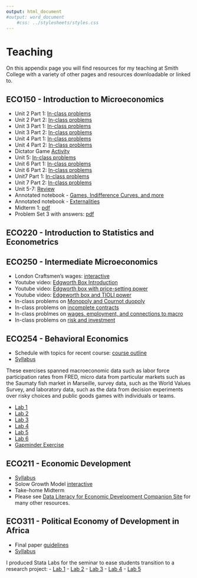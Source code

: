 ```yaml
---
output: html_document
#output: word_document
    #css: ../stylesheets/styles.css
---
```


# Teaching
On this appendix page you will find resources for my teaching at Smith College with a variety of other pages and resources downloadable or linked to.  

## ECO150 - Introduction to Microeconomics

- Unit 2 Part 1: [In-class problems](https://www.dropbox.com/s/n0jcu4yd62yzb8k/unit2.pdf?dl=0)
- Unit 2 Part 2: [In-class problems](https://www.dropbox.com/s/bg1mfxewhxncs38/unit2_part2.pdf?dl=0)
- Unit 3 Part 1: [In-class problems](https://www.dropbox.com/s/5uexnagwrxkbtgd/unit3.pdf?dl=0)
- Unit 3 Part 2: [In-class problems](https://www.dropbox.com/s/u0cgnrvzxa2z3j1/unit3_part2.pdf?dl=0)
- Unit 4 Part 1: [In-class problems](https://www.dropbox.com/s/zvw0whvojglldck/unit4.pdf?dl=0)
- Unit 4 Part 2: [In-class problems](https://www.dropbox.com/s/xlxeewfn6hvoogh/unit4_part2.pdf?dl=0)
- Dictator Game [Activity](https://www.dropbox.com/s/jt8uviyec5r9mck/dictator_game.pdf?dl=0)
- Unit 5: [In-class problems](https://www.dropbox.com/s/pxtr4ci0e2g13kv/unit5_part1.pdf?dl=0)
- Unit 6 Part 1: [In-class problems](https://www.dropbox.com/s/e6lfka53lese2pj/unit6_part1.pdf?dl=0)
- Unit 6 Part 2: [In-class problems](https://www.dropbox.com/s/splegdx9duqzwtw/unit6_part2.pdf?dl=0)
- Unit7 Part 1: [In-class problems](https://www.dropbox.com/s/4yvrgk8iubw78fv/unit7_part1.pdf?dl=0)
- Unit 7 Part 2: [In-class problems](https://www.dropbox.com/s/c1qwhgvnud5ebko/unit7_part2.pdf?dl=0)
- Unit 5-7: [Review](https://www.dropbox.com/s/y9jl2t6xbdiaokn/unit5_7_review.pdf?dl=0)
- Annotated notebook - [Games, Indifference Curves, and more](https://www.dropbox.com/s/ek7g9ymhswv6zvj/ECO150_notbook_2019.04.03.pdf?dl=0)
- Annotated notebook - [Externalities](https://www.dropbox.com/s/j0n6xme14qz5vox/ECO150_notebook_05.01.pdf?dl=0)
- Midterm 1: [pdf](https://www.dropbox.com/s/h3vo0ok6b9fxy6m/midterm1_s2019_eco150.pdf?dl=0)
- Problem Set 3 with answers: [pdf](https://www.dropbox.com/s/hfozvf0zwyvrsq0/ProblemSet3_Answers.pdf?dl=0)

## ECO220 - Introduction to Statistics and Econometrics 


## ECO250 - Intermediate Microeconomics 

- London Craftsmen's wages: [interactive](https://shalliday.shinyapps.io/london_wages/)
- Youtube video: [Edgworth Box Introduction](https://youtu.be/WHUYzEJoAUk)
- Youtube video: [Edgworth box with price-setting power](https://youtu.be/YAHgEkNVil0)
- Youtube video: [Edgeworth box and TIOLI power](https://youtu.be/Rf9jOpsvyJM) 
- In-class problems on [Monopoly and Cournot duopoly](https://www.dropbox.com/s/j7fl3zdzz2orppo/cournot_monopoly_duopoly.pdf?dl=0)
- In-class problems on [incomplete contracts](https://www.dropbox.com/s/ld83hfnujztxz2k/incomplete_contracts.pdf?dl=0) 
- In-class problmes on [wages, employment, and connections to macro](https://www.dropbox.com/s/544tvd212mf5zqa/no_shirking_wages.pdf?dl=0)
- In-class problems on [risk and investment](https://www.dropbox.com/s/remy1hrd1k9kgad/risk_utility.pdf?dl=0)


## ECO254 - Behavioral Economics
  - Schedule with topics for recent course: [course outline](http://simondhalliday.com/behavioral)
  - [Syllabus](http://simondhalliday.com/behavioral/syllabus_2019.pdf)

These exercises spanned macroeconomic data such as labor force participation rates from FRED, micro data from particular markets such as the Saumaty fish market in Marseille, survey data, such as the World Values Survey, and laboratory data, such as the data from decision experiments over risky choices and public goods games with individuals or teams. 

  - [Lab 1](http://simondhalliday.com/behavioral/Lab1.html)
  - [Lab 2](http://simondhalliday.com/behavioral/Lab2.html)
  - [Lab 3](http://simondhalliday.com/behavioral/Lab3.html)
  - [Lab 4](http://simondhalliday.com/behavioral/Lab4.html)
  - [Lab 5](http://simondhalliday.com/behavioral/Lab5.html)
  - [Lab 6](http://simondhalliday.com/behavioral/Lab6.html)
  - [Gapminder Exercise](http://simondhalliday.com/behavioral/TidyGapMinder.html)


## ECO211 - Economic Development 

- [Syllabus](https://drive.google.com/file/d/19LTRxGW6fYIELHWc9tzKhKDsAuzO0y9F/view)
- Solow Growth Model [interactive](https://shalliday.shinyapps.io/solow_growth/)
- Take-home Midterm []()
- Please see [Data Literacy for Economic Development Companion Site](http://simondhalliday.com/data_literacy_for_development/) for many other resources. 

## ECO311 - Political Economy of Development in Africa 

- Final paper [guidelines](paper_guidelines.pdf)
- [Syllabus]()

I produced Stata Labs for the seminar to ease students transition to a research project: 
- [Lab 1](Lab1.pdf)
- [Lab 2](Lab2.pdf)
- [Lab 3](Lab3.pdf)
- [Lab 4](Lab4.pdf)
- [Lab 5](Lab5.pdf)




